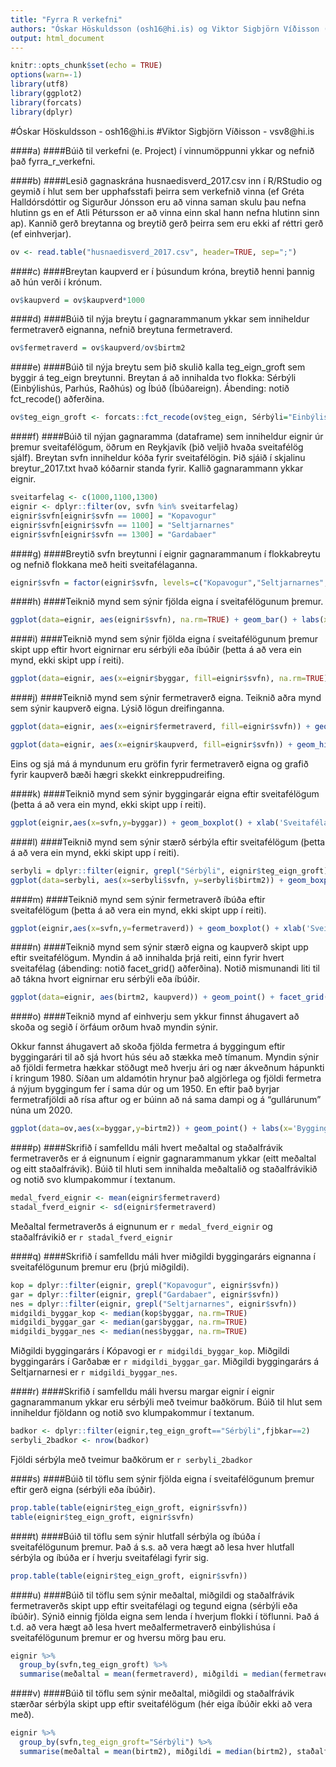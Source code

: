```yaml
---
title: "Fyrra R verkefni"
authors: "Óskar Höskuldsson (osh16@hi.is) og Viktor Sigbjörn Víðisson (vsv8@hi.is)"
output: html_document
---
```


```r
knitr::opts_chunk$set(echo = TRUE)
options(warn=-1)
library(utf8)
library(ggplot2)
library(forcats)
library(dplyr)
```
#Óskar Höskuldsson - osh16@hi.is
#Viktor Sigbjörn Víðisson - vsv8@hi.is

####a)
####Búið til verkefni (e. Project) í vinnumöppunni ykkar og nefnið það fyrra_r_verkefni.

####b)
####Lesið gagnaskrána husnaedisverd_2017.csv inn í R/RStudio og geymið í hlut sem ber upphafsstafi þeirra sem verkefnið vinna (ef Gréta Halldórsdóttir og Sigurður Jónsson eru að vinna saman skulu þau nefna hlutinn gs en ef Atli Pétursson er að vinna einn skal hann nefna hlutinn sinn ap). Kannið gerð breytanna og breytið gerð þeirra sem eru ekki af réttri gerð (ef einhverjar).
```r
ov <- read.table("husnaedisverd_2017.csv", header=TRUE, sep=";")
```
####c)
####Breytan kaupverd er í þúsundum króna, breytið henni þannig að hún verði í krónum.
```r
ov$kaupverd = ov$kaupverd*1000
```
####d)
####Búið til nýja breytu í gagnarammanum ykkar sem inniheldur fermetraverð eignanna, nefnið breytuna fermetraverd.
```r
ov$fermetraverd = ov$kaupverd/ov$birtm2
```
####e)
####Búið til nýja breytu sem þið skulið kalla teg_eign_groft sem byggir á teg_eign breytunni. Breytan á að innihalda tvo flokka: Sérbýli (Einbýlishús, Parhús, Raðhús) og Íbúð (Íbúðareign). Ábending: notið fct_recode() aðferðina.
```r
ov$teg_eign_groft <- forcats::fct_recode(ov$teg_eign, Sérbýli="Einbýlishús", Sérbýli="Parhús", Sérbýli="Raðhús", Íbúð="Íbúðareign")
```
####f)
####Búið til nýjan gagnaramma (dataframe) sem inniheldur eignir úr þremur sveitafélögum, öðrum en Reykjavík (þið veljið hvaða sveitafélög sjálf). Breytan svfn inniheldur kóða fyrir sveitafélögin. Þið sjáið í skjalinu breytur_2017.txt hvað kóðarnir standa fyrir. Kallið gagnarammann ykkar eignir.
```r
sveitarfelag <- c(1000,1100,1300)
eignir <- dplyr::filter(ov, svfn %in% sveitarfelag)
eignir$svfn[eignir$svfn == 1000] = "Kopavogur"
eignir$svfn[eignir$svfn == 1100] = "Seltjarnarnes"
eignir$svfn[eignir$svfn == 1300] = "Gardabaer"
```
####g)
####Breytið svfn breytunni í eignir gagnarammanum í flokkabreytu og nefnið flokkana með heiti sveitafélaganna.
```r
eignir$svfn = factor(eignir$svfn, levels=c("Kopavogur","Seltjarnarnes","Gardabaer"))
```
####h)
####Teiknið mynd sem sýnir fjölda eigna í sveitafélögunum þremur.
```r
ggplot(data=eignir, aes(eignir$svfn), na.rm=TRUE) + geom_bar() + labs(x='Sveitafélög', y="Fjöldi")
```



####i)
####Teiknið mynd sem sýnir fjölda eigna í sveitafélögunum þremur skipt upp eftir hvort eignirnar eru sérbýli eða íbúðir (þetta á að vera ein mynd, ekki skipt upp í reiti).



```r
ggplot(data=eignir, aes(x=eignir$byggar, fill=eignir$svfn), na.rm=TRUE) + geom_bar() + labs(x='Sveitafélög', y= "Fjöldi", fill = "Tegund eignar")
```


####j)
####Teiknið mynd sem sýnir fermetraverð eigna. Teiknið aðra mynd sem sýnir kaupverð eigna. Lýsið lögun dreifinganna.



```r

ggplot(data=eignir, aes(x=eignir$fermetraverd, fill=eignir$svfn)) + geom_histogram()  + labs(x='Fermetraverð', y= "Fjöldi", fill = "Sveitafélag") 

ggplot(data=eignir, aes(x=eignir$kaupverd, fill=eignir$svfn)) + geom_histogram() + labs(x='Kaupverð', y= "Fjöldi", fill = "Sveitafélag")

```


Eins og sjá má á myndunum eru gröfin fyrir fermetraverð eigna og grafið fyrir kaupverð bæði hægri skekkt einkreppudreifing.


####k)
####Teiknið mynd sem sýnir byggingarár eigna eftir sveitafélögum (þetta á að vera ein mynd, ekki skipt upp í reiti).


```r
ggplot(eignir,aes(x=svfn,y=byggar)) + geom_boxplot() + xlab('Sveitafélag') + ylab('Byggingarár')
```


####l)
####Teiknið mynd sem sýnir stærð sérbýla eftir sveitafélögum (þetta á að vera ein mynd, ekki skipt upp í reiti).


```r
serbyli = dplyr::filter(eignir, grepl("Sérbýli", eignir$teg_eign_groft))
ggplot(data=serbyli, aes(x=serbyli$svfn, y=serbyli$birtm2)) + geom_boxplot() + xlab('Sveitafélag') + ylab('Stærð sérbýla')
```



####m)
####Teiknið mynd sem sýnir fermetraverð íbúða eftir sveitafélögum (þetta á að vera ein mynd, ekki skipt upp í reiti).



```r
ggplot(eignir,aes(x=svfn,y=fermetraverd)) + geom_boxplot() + xlab('Sveitafélag') + ylab('Fermetraverð')
```



####n)
####Teiknið mynd sem sýnir stærð eigna og kaupverð skipt upp eftir sveitafélögum. Myndin á að innihalda þrjá reiti, einn fyrir hvert sveitafélag (ábending: notið facet_grid() aðferðina). Notið mismunandi liti til að tákna hvort eignirnar eru sérbýli eða íbúðir.



```r
ggplot(data=eignir, aes(birtm2, kaupverd)) + geom_point() + facet_grid(.~svfn) + labs(x='Fermetrar', y= "Kaupverð")
```


####o)
####Teiknið mynd af einhverju sem ykkur finnst áhugavert að skoða og segið í örfáum orðum hvað myndin sýnir.

Okkur fannst áhugavert að skoða fjölda fermetra á byggingum eftir byggingarári til að sjá hvort hús séu að stækka með tímanum. Myndin sýnir að fjöldi fermetra hækkar stöðugt með hverju ári og nær ákveðnum hápunkti í kringum 1980. Síðan um aldamótin hrynur það algjörlega og fjöldi fermetra á nýjum byggingum fer í sama dúr og um 1950. En eftir það byrjar fermetrafjöldi að rísa aftur og er búinn að ná sama dampi og á "gullárunum" núna um 2020.



```r
ggplot(data=ov,aes(x=byggar,y=birtm2)) + geom_point() + labs(x='Byggingarár', y= "Fermetrar")
```



####p)
####Skrifið í samfelldu máli hvert meðaltal og staðalfrávik fermetraverðs er á eignunum í eignir gagnarammanum ykkar (eitt meðaltal og eitt staðalfrávik). Búið til hluti sem innihalda meðaltalið og staðalfrávikið og notið svo klumpakommur í textanum.


```r
medal_fverd_eignir <- mean(eignir$fermetraverd)
stadal_fverd_eignir <- sd(eignir$fermetraverd)
```
Meðaltal fermetraverðs á eignunum er `r medal_fverd_eignir` og staðalfrávikið er `r stadal_fverd_eignir`


####q)
####Skrifið í samfelldu máli hver miðgildi byggingarárs eignanna í sveitafélögunum þremur eru (þrjú miðgildi).

```r
kop = dplyr::filter(eignir, grepl("Kopavogur", eignir$svfn))
gar = dplyr::filter(eignir, grepl("Gardabaer", eignir$svfn))
nes = dplyr::filter(eignir, grepl("Seltjarnarnes", eignir$svfn))
midgildi_byggar_kop <- median(kop$byggar, na.rm=TRUE)
midgildi_byggar_gar <- median(gar$byggar, na.rm=TRUE)
midgildi_byggar_nes <- median(nes$byggar, na.rm=TRUE)
```
Miðgildi byggingarárs í Kópavogi er `r midgildi_byggar_kop`. Miðgildi byggingarárs í Garðabæ er `r midgildi_byggar_gar`. Miðgildi byggingarárs á Seltjarnarnesi er `r midgildi_byggar_nes`.


####r)
####Skrifið í samfelldu máli hversu margar eignir í eignir gagnarammanum ykkar eru sérbýli með tveimur baðkörum. Búið til hlut sem inniheldur fjöldann og notið svo klumpakommur í textanum.

```r
badkor <- dplyr::filter(eignir,teg_eign_groft=="Sérbýli",fjbkar==2)
serbyli_2badkor <- nrow(badkor)
```
Fjöldi sérbýla með tveimur baðkörum er `r serbyli_2badkor`


####s)
####Búið til töflu sem sýnir fjölda eigna í sveitafélögunum þremur eftir gerð eigna (sérbýli eða íbúðir).

```r
prop.table(table(eignir$teg_eign_groft, eignir$svfn))
table(eignir$teg_eign_groft, eignir$svfn)
```


####t)
####Búið til töflu sem sýnir hlutfall sérbýla og íbúða í sveitafélögunum þremur. Það á s.s. að vera hægt að lesa hver hlutfall sérbýla og íbúða er í hverju sveitafélagi fyrir sig.

```r
prop.table(table(eignir$teg_eign_groft, eignir$svfn))
```


####u)
####Búið til töflu sem sýnir meðaltal, miðgildi og staðalfrávik fermetraverðs skipt upp eftir sveitafélagi og tegund eigna (sérbýli eða íbúðir). Sýnið einnig fjölda eigna sem lenda í hverjum flokki í töflunni. Það á t.d. að vera hægt að lesa hvert meðalfermetraverð einbýlishúsa í sveitafélögunum þremur er og hversu mörg þau eru.

```r
eignir %>%
  group_by(svfn,teg_eign_groft) %>%
  summarise(meðaltal = mean(fermetraverd), miðgildi = median(fermetraverd), staðalfrávik = sd(fermetraverd),fjoldi=n())
```


####v)
####Búið til töflu sem sýnir meðaltal, miðgildi og staðalfrávik stærðar sérbýla skipt upp eftir sveitafélögum (hér eiga íbúðir ekki að vera með).

```r
eignir %>%
  group_by(svfn,teg_eign_groft="Sérbýli") %>%
  summarise(meðaltal = mean(birtm2), miðgildi = median(birtm2), staðalfrávik = sd(birtm2))
```




